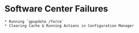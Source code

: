 # Software Center Failures
    * Running `gpupdate /force`
    * Clearing Cache & Running Actions in Configuration Manager